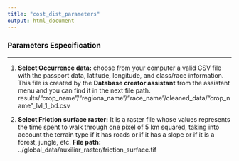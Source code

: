 ```yaml
---
title: "cost_dist_parameters"
output: html_document
---
```


### **Parameters Especification**

***

1. __Select Occurrence data:__ choose from your computer a valid CSV file with the passport data, latitude, longitude, and class/race information.
                                                        This file is created by the **Database creator assistant** from the assistant menu and you can find it in the next file path.
                                                        results/"crop\_name"/"regiona\_name"/"race\_name"/cleaned\_data/"crop\_name"\_lvl\_1\_bd.csv

2. __Select Friction surface raster:__ It is a raster file whose values represents the time spent to walk through one pixel of 5 km squared, taking  into account the terrain type if it has roads or if it has a slope or if it is a forest, jungle, etc. 
**File path:** ../global\_data/auxiliar\_raster/friction\_surface.tif

